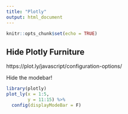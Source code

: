 ```yaml
---
title: "Plotly"
output: html_document
---
```


```r
knitr::opts_chunk$set(echo = TRUE)
```

## Hide Plotly Furniture 

https://plot.ly/javascript/configuration-options/

Hide the modebar!

```r
library(plotly)
plot_ly(x = 1:5,
        y = 11:15) %>%
  config(displayModeBar = F)
```

